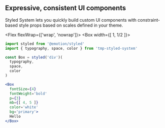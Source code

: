
## Expressive, consistent UI components

Styled System lets you quickly build custom UI components with constraint-based style props based on scales defined in your theme.

<Flex flexWrap={['wrap', 'nowrap']}>
<Box width={[ 1, 1/2 ]}>

```js
import styled from '@emotion/styled'
import { typography, space, color } from 'tmp-styled-system'

const Box = styled('div')(
  typography,
  space,
  color
)
```

</Box>
<Box px={2} />
<Box width={[ 1, 1/2 ]}>

```jsx
<Box
  fontSize={4}
  fontWeight='bold'
  p={3}
  mb={[ 4, 5 ]}
  color='white'
  bg='primary'>
  Hello
</Box>
```

</Box>
</Flex>
